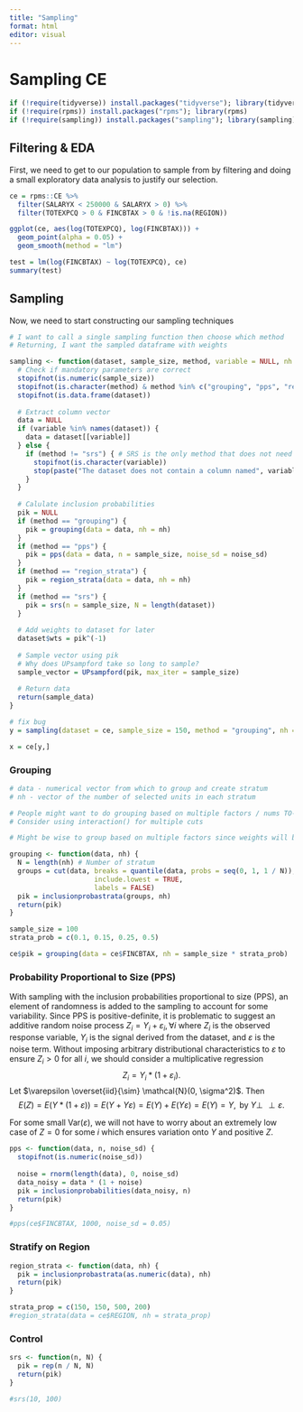 ```yaml
---
title: "Sampling"
format: html
editor: visual
---
```


# Sampling CE

```r
if (!require(tidyverse)) install.packages("tidyverse"); library(tidyverse)
if (!require(rpms)) install.packages("rpms"); library(rpms)
if (!require(sampling)) install.packages("sampling"); library(sampling)
```

## Filtering & EDA

First, we need to get to our population to sample from by filtering and doing a small exploratory data analysis to justify our selection.

```r
ce = rpms::CE %>%
  filter(SALARYX < 250000 & SALARYX > 0) %>%
  filter(TOTEXPCQ > 0 & FINCBTAX > 0 & !is.na(REGION))

ggplot(ce, aes(log(TOTEXPCQ), log(FINCBTAX))) + 
  geom_point(alpha = 0.05) + 
  geom_smooth(method = "lm")

test = lm(log(FINCBTAX) ~ log(TOTEXPCQ), ce)
summary(test)
```

## Sampling

Now, we need to start constructing our sampling techniques

```r
# I want to call a single sampling function then choose which method
# Returning, I want the sampled dataframe with weights

sampling <- function(dataset, sample_size, method, variable = NULL, nh = NULL, noise_sd = NULL) {
  # Check if mandatory parameters are correct
  stopifnot(is.numeric(sample_size)) 
  stopifnot(is.character(method) & method %in% c("grouping", "pps", "region_strata", "srs"))
  stopifnot(is.data.frame(dataset))
  
  # Extract column vector
  data = NULL
  if (variable %in% names(dataset)) {
    data = dataset[[variable]]
  } else {
    if (method != "srs") { # SRS is the only method that does not need a variable
      stopifnot(is.character(variable))
      stop(paste("The dataset does not contain a column named", variable))
    }
  }
  
  # Calulate inclusion probabilities
  pik = NULL
  if (method == "grouping") {
    pik = grouping(data = data, nh = nh)
  } 
  if (method == "pps") {
    pik = pps(data = data, n = sample_size, noise_sd = noise_sd)
  } 
  if (method == "region_strata") {
    pik = region_strata(data = data, nh = nh)
  } 
  if (method == "srs") {
    pik = srs(n = sample_size, N = length(dataset))
  }
  
  # Add weights to dataset for later
  dataset$wts = pik^(-1)
  
  # Sample vector using pik
  # Why does UPsampford take so long to sample?
  sample_vector = UPsampford(pik, max_iter = sample_size)
  
  # Return data
  return(sample_data)
}

# fix bug
y = sampling(dataset = ce, sample_size = 150, method = "grouping", nh = c(10, 15, 25, 50), variable = "FINCBTAX", noise_sd = 0.05)

x = ce[y,]
```





### Grouping

```r
# data - numerical vector from which to group and create stratum
# nh - vector of the number of selected units in each stratum

# People might want to do grouping based on multiple factors / nums TO-DO
# Consider using interaction() for multiple cuts

# Might be wise to group based on multiple factors since weights will be very large

grouping <- function(data, nh) {
  N = length(nh) # Number of stratum
  groups = cut(data, breaks = quantile(data, probs = seq(0, 1, 1 / N)),
                     include.lowest = TRUE,
                     labels = FALSE)
  pik = inclusionprobastrata(groups, nh)
  return(pik)
}

sample_size = 100
strata_prob = c(0.1, 0.15, 0.25, 0.5)

ce$pik = grouping(data = ce$FINCBTAX, nh = sample_size * strata_prob)
```


### Probability Proportional to Size (PPS)

With sampling with the inclusion probabilities proportional to size (PPS), an element of randomness is added to the sampling to account for some variability. Since PPS is positive-definite, it is problematic to suggest an additive random noise process $Z_i = Y_i + \varepsilon_i, \forall i$ where $Z_i$ is the observed response variable, $Y_i$ is the signal derived from the dataset, and $\varepsilon$ is the noise term. Without imposing arbitrary distributional characteristics to $\varepsilon$ to ensure $Z_i > 0$ for all $i$, we should consider a multiplicative regression $$Z_i = Y_i * (1 + \varepsilon_i).$$ Let $\varepsilon \overset{iid}{\sim} \mathcal{N}(0, \sigma^2)$. Then $$E(Z) = E(Y * (1 + \varepsilon)) = E(Y + Y \varepsilon) = E(Y) + E(Y \varepsilon) = E(Y) = Y, \text{ by } Y \perp\!\!\!\!\perp \varepsilon.$$

\begin{align*}
  \text{Var}(Z) &= \text{Var}(Y * (1 + \varepsilon)) \\ 
  &= \text{Var}(Y) + \text{Var}(Y \varepsilon) + 2 \text{Cov}(Y, Y \varepsilon).
\end{align*}

\begin{equation*}
  \text{Cov}(Y, Y \varepsilon) = E(Y^2 \varepsilon) - E(Y)^2 E(\varepsilon) = E(Y^2) E(\varepsilon) = 0
\end{equation*}

\begin{align*}
  \text{Var}(Y \epsilon) &= \text{Var}(E(Y \varepsilon \mid Y)) + E(\text{Var}(Y \epsilon \mid Y)) \\
  &= \text{Var}(Y E(\varepsilon \mid Y)) + E(Y^2 \text{Var}(\varepsilon \mid Y)) \\
  &= \text{Var}(Y E(\varepsilon)) + E(Y^2 \text{Var}(\varepsilon)) \\
  &= E(\varepsilon)^2 \text{Var}(Y) + E(Y^2) \text{Var}(\varepsilon) \\
  &= E(Y^2) \text{Var}(\varepsilon).
\end{align*}

\begin{align*}
  \text{Var}(Z) &= \text{Var}(Y) + \text{Var}(Y \varepsilon) + 2 \text{Cov}(Y, Y \varepsilon) \\
  &= \text{Var}(Y) + E(Y^2) \text{Var}(\varepsilon).
\end{align*}

For some small Var$(\varepsilon)$, we will not have to worry about an extremely low case of $Z = 0$ for some $i$ which ensures variation onto $Y$ and positive $Z$.

```r
pps <- function(data, n, noise_sd) {
  stopifnot(is.numeric(noise_sd))
  
  noise = rnorm(length(data), 0, noise_sd)
  data_noisy = data * (1 + noise)
  pik = inclusionprobabilities(data_noisy, n)
  return(pik)
}

#pps(ce$FINCBTAX, 1000, noise_sd = 0.05)
```

### Stratify on Region

```r
region_strata <- function(data, nh) {
  pik = inclusionprobastrata(as.numeric(data), nh)
  return(pik)
}

strata_prop = c(150, 150, 500, 200)
#region_strata(data = ce$REGION, nh = strata_prop)
```


### Control

```r
srs <- function(n, N) {
  pik = rep(n / N, N)
  return(pik)
}

#srs(10, 100)
```
